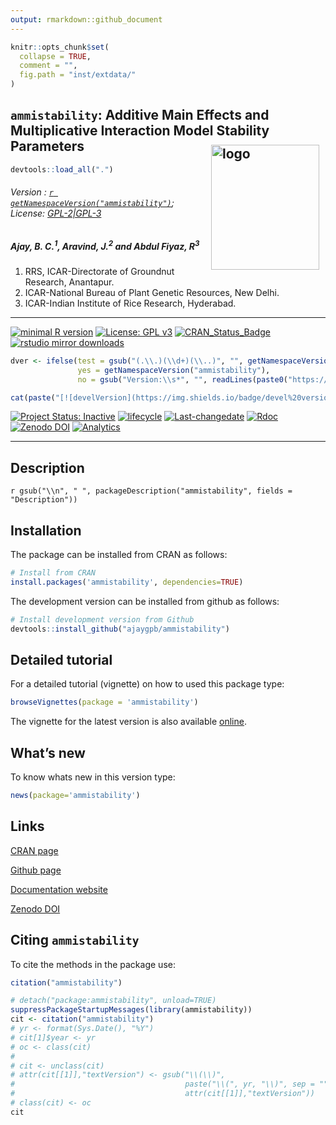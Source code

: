 ```yaml
---
output: rmarkdown::github_document
---
```


```r
knitr::opts_chunk$set(
  collapse = TRUE,
  comment = "",
  fig.path = "inst/extdata/"
)
```

## `ammistability`: Additive Main Effects and Multiplicative Interaction Model Stability Parameters <img src="https://raw.githubusercontent.com/ajaygpb/ammistability/master/inst/extdata/ammistability.png" align="right" alt="logo" width="173" height = "200" style = "padding: 10px; border: none; float: right;">

```r
devtools::load_all(".")

```

###### Version : [`r getNamespaceVersion("ammistability")`](https://ajaygpb.github.io/ammistability/); License: [GPL-2|GPL-3](https://www.r-project.org/Licenses/)

##### *Ajay, B. C.^1^, Aravind, J.^2^ and Abdul Fiyaz, R^3^*

1. RRS, ICAR-Directorate of Groundnut Research, Anantapur.
2. ICAR-National Bureau of Plant Genetic Resources, New Delhi.
3. ICAR-Indian Institute of Rice Research, Hyderabad.

***
[![minimal R version](https://img.shields.io/badge/R>%3D-3.0.2-6666ff.svg)](https://cran.r-project.org/)
[![License: GPL v3](https://img.shields.io/badge/License-GPL%20v3-blue.svg)](https://www.gnu.org/licenses/gpl-3.0)
[![CRAN_Status_Badge](https://www.r-pkg.org/badges/version-last-release/ammistability)](https://cran.r-project.org/package=ammistability)
[![rstudio mirror downloads](https://cranlogs.r-pkg.org/badges/grand-total/ammistability?color=green)](https://CRAN.R-project.org/package=ammistability)
<!-- [![packageversion](https://img.shields.io/badge/Package%20version-0.2.3.3-orange.svg)](https://github.com/ajaygpb/ammistability) -->
```r
dver <- ifelse(test = gsub("(.\\.)(\\d+)(\\..)", "", getNamespaceVersion("ammistability")) != "",
               yes = getNamespaceVersion("ammistability"),
               no = gsub("Version:\\s*", "", readLines(paste0("https://raw.githubusercontent.com/", "aravind-j/ammistability", "/master/DESCRIPTION"))[grep("Version:", readLines(paste0("https://raw.githubusercontent.com/", "aravind-j/ammistability", "/master/DESCRIPTION")))]))

cat(paste("[![develVersion](https://img.shields.io/badge/devel%20version-", dver, "-orange.svg)](https://github.com/aravind-j/ammistability)", sep = ""))
```
<!-- [![GitHub Download Count](https://github-basic-badges.herokuapp.com/downloads/ajaygpb/ammistability/total.svg)] -->
[![Project Status: Inactive](http://www.repostatus.org/badges/latest/inactive.svg)](http://www.repostatus.org/#inactive)
[![lifecycle](https://img.shields.io/badge/lifecycle-stable-brightgreen.svg)](https://www.tidyverse.org/lifecycle/#stable)
[![Last-changedate](https://img.shields.io/badge/last%20change-`r gsub('-', '--', Sys.Date())`-yellowgreen.svg)](/commits/master)
[![Rdoc](http://www.rdocumentation.org/badges/version/ammistability)](http://www.rdocumentation.org/packages/ammistability)
[![Zenodo DOI](https://zenodo.org/badge/DOI/10.5281/zenodo.1344756.svg)](https://doi.org/10.5281/zenodo.1344756)
[![Analytics](https://pro-pulsar-193905.appspot.com/UA-123032895-2/welcome-page)](https://github.com/aravind-j/google-analytics-beacon)

***

## Description
`r gsub("\\n", " ", packageDescription("ammistability", fields = "Description"))`

## Installation
The package can be installed from CRAN as follows:

```r
# Install from CRAN
install.packages('ammistability', dependencies=TRUE)
```

The development version can be installed from github as follows:

```r
# Install development version from Github
devtools::install_github("ajaygpb/ammistability")
```

## Detailed tutorial
For a detailed tutorial (vignette) on how to used this package type:

```r
browseVignettes(package = 'ammistability')
```
The vignette for the latest version is also available [online](https://ajaygpb.github.io/ammistability/articles/Introduction.html).

## What's new
To know whats new in this version type:

```r
news(package='ammistability')
```

## Links

[CRAN page](https://cran.r-project.org/package=ammistability)

[Github page](https://github.com/ajaygpb/ammistability)

[Documentation website](https://ajaygpb.github.io/ammistability/)

[Zenodo DOI](https://doi.org/10.5281/zenodo.1344756)

## Citing `ammistability`
To cite the methods in the package use:

```r
citation("ammistability")
```

```r
# detach("package:ammistability", unload=TRUE)
suppressPackageStartupMessages(library(ammistability))
cit <- citation("ammistability")
# yr <- format(Sys.Date(), "%Y")
# cit[1]$year <- yr
# oc <- class(cit)
# 
# cit <- unclass(cit)
# attr(cit[[1]],"textVersion") <- gsub("\\(\\)",
#                                      paste("\\(", yr, "\\)", sep = ""),
#                                      attr(cit[[1]],"textVersion"))
# class(cit) <- oc
cit
```
